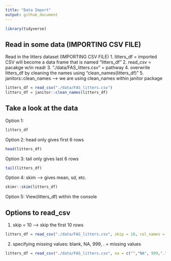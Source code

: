 ```yaml
---
title: "Data Import"
output: github_document
---
```


```r
library(tidyverse)
```

## Read in some data (IMPORTING CSV FILE)

Read in the litters dataset (IMPORTING CSV FILE)
1. litters_df = imported CSV will become a data frame that is named "litters_df"
2. read_csv = pacakge w/in readr
3. "./data/FAS_litters.csv" = pathway
4. overwrite litters_df by cleaning the names using "clean_names(litters_df)"
5. janitors::clean_names --> we are using clean_names within janitor package
```r
litters_df = read_csv("./data/FAS_litters.csv")
litters_df = janitor::clean_names(litters_df)
```

## Take a look at the data

Option 1:
```r
litters_df
```

Option 2: head only gives first 6 rows
```r
head(litters_df)
```

Option 3: tail only gives last 6 rows
```r
tail(litters_df)
```

Option 4: skim --> gives mean, sd, etc.
```r
skimr::skim(litters_df)
```

Option 5: View(litters_df) within the console

## Options to read_csv

1. skip = 10 --> skip the first 10 rows
```r
litters_df = read_csv("./data/FAS_litters.csv", skip = 10, col_names = FALSE)
```

2. specifying missing values: blank, NA, 999, . = missing values
```r
litters_df = read_csv("./data/FAS_litters.csv", na = c("","NA", 999,"."))
```
